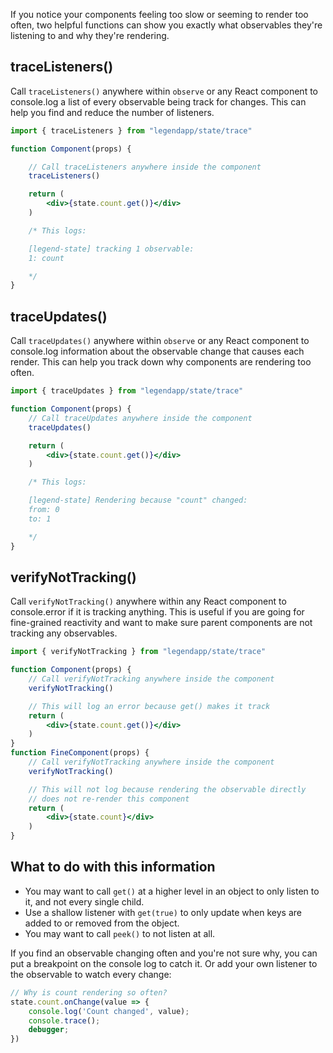 If you notice your components feeling too slow or seeming to render too often, two helpful functions can show you exactly what observables they're listening to and why they're rendering.

## traceListeners()

Call `traceListeners()` anywhere within `observe` or any React component to console.log a list of every observable being track for changes. This can help you find and reduce the number of listeners.

```jsx
import { traceListeners } from "legendapp/state/trace"

function Component(props) {

    // Call traceListeners anywhere inside the component
    traceListeners()

    return (
        <div>{state.count.get()}</div>
    )

    /* This logs:

    [legend-state] tracking 1 observable:
    1: count

    */
}
```

## traceUpdates()

Call `traceUpdates()` anywhere within `observe` or any React component to console.log information about the observable change that causes each render. This can help you track down why components are rendering too often.

```jsx
import { traceUpdates } from "legendapp/state/trace"

function Component(props) {
    // Call traceUpdates anywhere inside the component
    traceUpdates()

    return (
        <div>{state.count.get()}</div>
    )

    /* This logs:

    [legend-state] Rendering because "count" changed:
    from: 0
    to: 1

    */
}
```

## verifyNotTracking()

Call `verifyNotTracking()` anywhere within any React component to console.error if it is tracking anything. This is useful if you are going for fine-grained reactivity and want to make sure parent components are not tracking any observables.

```jsx
import { verifyNotTracking } from "legendapp/state/trace"

function Component(props) {
    // Call verifyNotTracking anywhere inside the component
    verifyNotTracking()

    // This will log an error because get() makes it track
    return (
        <div>{state.count.get()}</div>
    )
}
function FineComponent(props) {
    // Call verifyNotTracking anywhere inside the component
    verifyNotTracking()

    // This will not log because rendering the observable directly
    // does not re-render this component
    return (
        <div>{state.count}</div>
    )
}
```

## What to do with this information

- You may want to call `get()` at a higher level in an object to only listen to it, and not every single child.
- Use a shallow listener with `get(true)` to only update when keys are added to or removed from the object.
- You may want to call `peek()` to not listen at all.

If you find an observable changing often and you're not sure why, you can put a breakpoint on the console log to catch it. Or add your own listener to the observable to watch every change:
```js
// Why is count rendering so often?
state.count.onChange(value => {
    console.log('Count changed', value);
    console.trace();
    debugger;
})
```